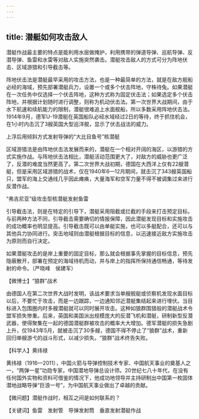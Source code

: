 ```yaml
---
---
---
```

title: 潜艇如何攻击敌人
---




潜艇作战最主要的特点是能利用水层做掩护，利用携带的弹道导弹、巡航导弹、反潜导弹、鱼雷和水雷等对敌人实施突然袭击。潜艇攻击敌人的方式可分为阵地伏击、区域游猎和引导截击等。

阵地伏击法是潜艇最早采用的攻击方法，也是一种最简单的方法，就是在敌方舰船必经的海域，预先部署潜艇兵力，设置一个或多个伏击阵地，守株待兔。如果潜艇在一次任务中仅选择一个伏击阵地，这种方式称为固定伏击法；如果选定多个伏击阵地，并根据计划随时进行调整，则称为机动伏击法。第一次世界大战期间，由于水下航速和续航能力的限制，潜艇很难追上水面舰船，所以多数采用阵地伏击法。1914年9月，德军U-19潜艇在英国船队必经水域经过2日的等待，终于抓住机会，在1小时内击沉了3艘英国大型巡洋舰，显示了伏击战法的威力。

上浮后用倾斜方式发射导弹的“大比目鱼号”核潜艇



区域游猎法是由阵地伏击法发展而来的，潜艇在一个相对开阔的海区，以游猎的方式实施作战。与阵地伏击法相比，潜艇活动范围更大了，对敌方的威胁也更广泛了，反潜的难度当然更高了。第二次世界大战初期，德国在大西洋上仅有22艘潜艇，但是采用区域游猎的战术，仅在1940年6—12月期间，就击沉了343艘英国船只，盟军的海上交通线几乎因此瘫痪，大量海军和空军力量不得不被调集过来进行反潜作战。

“弗吉尼亚”级攻击型核潜艇发射鱼雷



引导截击法，则是在特定的引导下，潜艇采用阻截或拦截的手段来打击预定目标。与前两种方法不同，引导截击需要确切的情报保障，因此潜艇发现目标和实施攻击的成功概率也明显提高。引导截击既可以由单艇实施，也可以多艇配合，还可以与其他兵力协同进行。突击地域则由潜艇根据目标的信息，以迅速接近敌方实施攻击为原则而自行决定。

如果潜艇攻击的是岸上重要的固定目标，那么就会根据事先掌握的目标信息，预先隐蔽散开，部署在预定的海域待机而动，并与岸上的指挥所保持通信畅通，等待发射的命令。（严晓峰　侯建军）





【微博士】“狼群”战术

由德国人在第二次世界大战时发明，该战术要求当单艘舰艇或侦察机发现水面目标以后，不要忙于攻击，而是一边跟踪，一边通知邻近潜艇集结起来进行埋伏。当目标进入包围圈内时多艘潜艇就可以同时展开攻击。这种如狼群围猎般的潜艇战术令盟军损失惨重。后来，英国和美国派出规模庞大的反潜飞机和潜艇，研制新型反潜武器，使得聚集在一起的德国潜艇群被攻击的概率大大增加。德军潜艇的损失急剧上升，仅1943年5月，就被击沉了30多艘，德国不得不停止了“狼群”战术，重新回归单艘游弋的战斗形式，以减少损失。“狼群”战术终告失败。

【科学人】黄纬禄

黄纬禄（1916—2011），中国火箭与导弹控制技术专家、中国航天事业的奠基人之一，“两弹一星”功勋专家，中国潜地导弹总设计师。20世纪七八十年代，在没有任何国外实物和资料可借鉴的情况下，他成功地领导并主持研制出中国第一枚固体潜地战略导弹“巨浪一号”，为中国航天事业做出了卓越的贡献。

【微问题】潜艇作战时，相互之间是如何联系的？

【关键词】鱼雷　发射管　导弹发射筒　垂直发射潜艇作战